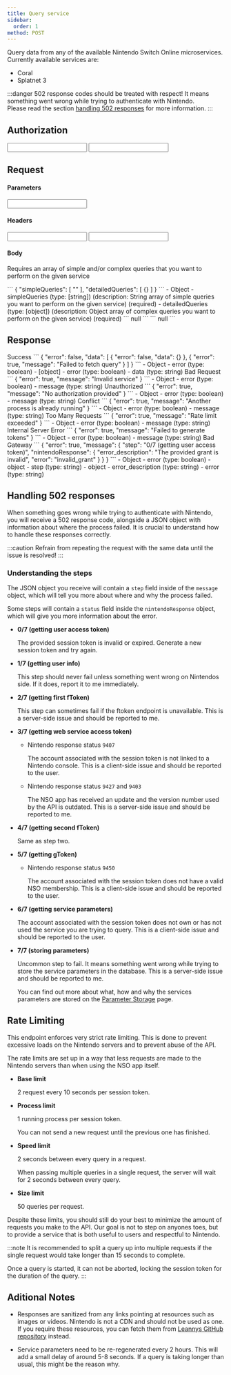 ```yaml
---
title: Query service
sidebar:
  order: 1
method: POST
---
```


<Path method="POST" path="/{service}/query" base={Routes.nso} />

Query data from any of the available Nintendo Switch Online microservices. Currently available services are:

* Coral
* Splatnet 3

:::danger
502 response codes should be treated with respect! It means something went wrong while trying to authenticate with Nintendo.  
Please read the section [handling 502 responses](#handling-502-responses) for more information.
:::

## Authorization

<AuthorizationHandler>
  <Input required authType="http" authName="session_token" valueType="string" valueDescription="Uses the session token generate from the generate token endpoint" valueExample="" inputName="Session Token" inputType="password" inputPlaceholder="session token" requestType="authorization"/>
  <Input required authType="http" authName="api_key" valueType="string" valueDescription="" valueExample="" inputName="API Key" inputType="password" inputPlaceholder="api key" requestType="authorization"/>
</AuthorizationHandler>

## Request

#### Parameters

<Input required valueType="string" valueDescription="Name of the service you want to query" valueExample="splatnet3" inputName="Service" inputType="text" inputPlaceholder="splatnet3" requestType="parameter"/>

#### Headers

<Input required valueType="string" valueDescription="Name of your application or contact information" valueExample="docs/1.0.0" inputName="X-Agent" inputType="text" inputPlaceholder="docs/1.0.0" requestType="header"/>

<Input valueType="string" valueDescription="Language for the query results (unused)" valueExample="en-US" inputName="X-Language" inputType="text" inputPlaceholder="en-US" requestType="header"/>

#### Body <Required></Required>

Requires an array of simple and/or complex queries that you want to perform on the given service

<Tabs>
  <TabItem label="Example">
    <DynamicCode language="json" name="body">
      ```
      {
        "simpleQueries": [
          ""
        ],
        "detailedQueries": [
          {}
        ]
      }
      ```
    </DynamicCode>
    <TimeEstimation/>
  </TabItem>
  <TabItem label="Schema">
    <Tree>
      - Object
        - simpleQueries (type: [string]) (description: String array of simple queries you want to perform on the given service) (required)
        - detailedQueries (type: [object]) (description: Object array of complex queries you want to perform on the given service) (required)
    </Tree>
  </TabItem>
</Tabs>

<ApiTester>
  <Fragment slot="response">
    ```
    null
    ```
  </Fragment>
  <Fragment slot="request">
    ```
    null
    ```
  </Fragment>
</ApiTester>

## Response

<Tabs>
  <TabItem label="200">
    Success
    <Tabs syncKey="example">
      <TabItem label="Example">
        <DynamicCode language="json" name="200" disabled>
          ```
          {
            "error": false,
            "data": [
              {
                "error": false,
                "data": {}
              },
              {
                "error": true,
                "message": "Failed to fetch query"
              }
            ]
          }
          ```
        </DynamicCode>
      </TabItem>
      <TabItem label="Schema">
        <Tree>
          - Object
            - error (type: boolean)
            - [object]
              - error (type: boolean)
              - data (type: string)
        </Tree>
      </TabItem>
    </Tabs>
  </TabItem>
  <TabItem label="400">
    Bad Request
    <Tabs syncKey="example">
      <TabItem label="Example">
        <DynamicCode language="json" name="400" disabled>
          ```
          {
            "error": true,
            "message": "Invalid service"
          }
          ```
        </DynamicCode>
      </TabItem>
      <TabItem label="Schema">
        <Tree>
          - Object
            - error (type: boolean)
            - message (type: string)
        </Tree>
      </TabItem>
    </Tabs>
  </TabItem>
  <TabItem label="401">
    Unauthorized
    <Tabs syncKey="example">
      <TabItem label="Example">
        <DynamicCode language="json" name="401" disabled>
          ```
          {
            "error": true,
            "message": "No authorization provided"
          }
          ```
        </DynamicCode>
      </TabItem>
      <TabItem label="Schema">
        <Tree>
          - Object
            - error (type: boolean)
            - message (type: string)
        </Tree>
      </TabItem>
    </Tabs>
  </TabItem>
  <TabItem label="409">
    Conflict
    <Tabs syncKey="example">
      <TabItem label="Example">
        <DynamicCode language="json" name="409" disabled>
          ```
          {
            "error": true,
            "message": "Another process is already running"
          }
          ```
        </DynamicCode>
      </TabItem>
      <TabItem label="Schema">
        <Tree>
          - Object
            - error (type: boolean)
            - message (type: string)
        </Tree>
      </TabItem>
    </Tabs>
  </TabItem>
  <TabItem label="429">
    Too Many Requests
    <Tabs syncKey="example">
      <TabItem label="Example">
        <DynamicCode language="json" name="429" disabled>
          ```
          {
            "error": true,
            "message": "Rate limit exceeded"
          }
          ```
        </DynamicCode>
      </TabItem>
      <TabItem label="Schema">
        <Tree>
          - Object
            - error (type: boolean)
            - message (type: string)
        </Tree>
      </TabItem>
    </Tabs>
  </TabItem>
  <TabItem label="500">
    Internal Server Error
    <Tabs syncKey="example">
      <TabItem label="Example">
        <DynamicCode language="json" name="500" disabled>
          ```
          {
            "error": true,
            "message": "Failed to generate tokens"
          }
          ```
        </DynamicCode>
      </TabItem>
      <TabItem label="Schema">
        <Tree>
          - Object
            - error (type: boolean)
            - message (type: string)
        </Tree>
      </TabItem>
    </Tabs>
  </TabItem>
  <TabItem label="502">
    Bad Gateway
    <Tabs syncKey="example">
      <TabItem label="Example">
        <DynamicCode language="json" name="502" disabled>
          ```
          {
            "error": true,
            "message": {
              "step": "0/7 (getting user access token)",
              "nintendoResponse": {
                "error_description": "The provided grant is invalid",
                "error": "invalid_grant"
              }
            }
          }
          ```
        </DynamicCode>
      </TabItem>
      <TabItem label="Schema">
        <Tree>
          - Object
            - error (type: boolean)
            - object
              - step (type: string)
              - object
                - error_description (type: string)
                - error (type: string)
        </Tree>
      </TabItem>
    </Tabs>
  </TabItem>
</Tabs>

## Handling 502 responses

When something goes wrong while trying to authenticate with Nintendo, you will receive a 502 response code, alongside a JSON object with information about where the process failed.
It is crucial to understand how to handle these responses correctly.

:::caution
Refrain from repeating the request with the same data until the issue is resolved!
:::

### Understanding the steps

The JSON object you receive will contain a ``step`` field inside of the ``message`` object, which will tell you more about where and why the process failed.

Some steps will contain a ``status`` field inside the ``nintendoResponse`` object, which will give you more information about the error.

* **0/7 (getting user access token)**

  The provided session token is invalid or expired. Generate a new session token and try again.

* **1/7 (getting user info)**

  This step should never fail unless something went wrong on Nintendos side. If it does, report it to me immediately.

* **2/7 (getting first fToken)**

  This step can sometimes fail if the ftoken endpoint is unavailable. This is a server-side issue and should be reported to me.

* **3/7 (getting web service access token)**

  * Nintendo response status ``9407``

    The account associated with the session token is not linked to a Nintendo console. This is a client-side issue and should be reported to the user.

  * Nintendo response status ``9427`` and ``9403``

    The NSO app has received an update and the version number used by the API is outdated. This is a server-side issue and should be reported to me.

* **4/7 (getting second fToken)**

  Same as step two.

* **5/7 (getting gToken)**

  * Nintendo response status ``9450``

    The account associated with the session token does not have a valid NSO membership. This is a client-side issue and should be reported to the user.

* **6/7 (getting service parameters)**

  The account associated with the session token does not own or has not used the service you are trying to query. This is a client-side issue and should be reported to the user.

* **7/7 (storing parameters)**

  Uncommon step to fail. It means something went wrong while trying to store the service parameters in the database. This is a server-side issue and should be reported to me.

  You can find out more about what, how and why the services parameters are stored on the [Parameter Storage](/nso/storage/) page.

## Rate Limiting

This endpoint enforces very strict rate limiting. This is done to prevent excessive loads on the Nintendo servers and to prevent abuse of the API.

The rate limits are set up in a way that less requests are made to the Nintendo servers than when using the NSO app itself.

* **Base limit**

  2 request every 10 seconds per session token.

* **Process limit**

  1 running process per session token.

  You can not send a new request until the previous one has finished.

* **Speed limit**

  2 seconds between every query in a request.

  When passing multiple queries in a single request, the server will wait for 2 seconds between every query.

* **Size limit**

  50 queries per request.

Despite these limits, you should still do your best to minimize the amount of requests you make to the API. Our goal is not to step on anyones toes, but to provide a service that is both useful to users and respectful to Nintendo.

:::note
It is recommended to split a query up into multiple requests if the single request would take longer than 15 seconds to complete.

Once a query is started, it can not be aborted, locking the session token for the duration of the query.
:::

## Aditional Notes

* Responses are sanitized from any links pointing at resources such as images or videos. Nintendo is not a CDN and should not be used as one.  
  If you require these resources, you can fetch them from [Leannys GitHub repository](https://github.com/Leanny/splat3) instead.

* Service parameters need to be re-regenerated every 2 hours. This will add a small delay of around 5-8 seconds. If a query is taking longer than usual, this might be the reason why.